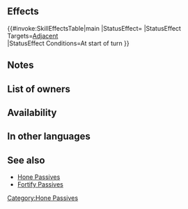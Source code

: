 {{Passive
|type=C
|exclusive=0
|1name=Hone Cavalry
|1tagid=SID_騎刃の鼓舞
|1effect=At start of turn, grants Atk/Spd+6 to adjacent cavalry allies for 1 turn.
|1cost=200
|1required=Hone Atk 2;Hone Spd 2
|canUseWeapon={{WeaponList|all}}
|canUseMove=Cavalry
|properties=random_all,random_inherit_base
}}
==Effects==
{{#invoke:SkillEffectsTable|main
|StatusEffect={{SkillEffectText|Bonuses|Atk/Spd|6}}
|StatusEffect Targets=[[Adjacent]] {{Mt|Cavalry}}<br>{{SkillTargetText|Allies}}
|StatusEffect Conditions=At start of turn
}}
==Notes==
{{Bonuses}}
==List of owners==
{{Skill Hero List}}
==Availability==
{{PassiveFocusList}}
{{PassiveDistributionList}}
{{PassiveCombatManualList}}
==In other languages==
{{OtherLanguages
|japanese=騎刃の鼓舞
|german=Reiterei verbess.
|spanishEU=Oleada caball.
|spanishLA=Oleada caball.
|french=Élan (Cavalerie)
|italian=Incita cavalleria
|chineseTW=騎刃鼓舞
|portuguese=Cavalaria elevada
}}
==See also==
* [[Hone Passives]]
* [[Fortify Passives]]
{{Passives Navbox|C}}
[[Category:Hone Passives]]
